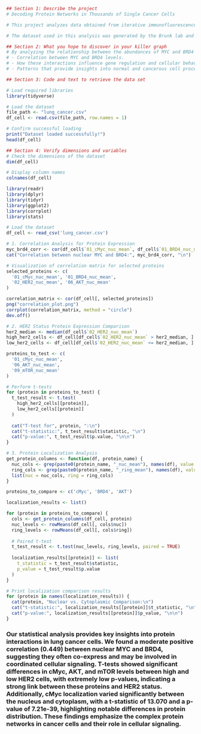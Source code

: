 ```r
## Section 1: Describe the project  
# Decoding Protein Networks in Thousands of Single Cancer Cells  

# This project analyzes data obtained from iterative immunofluorescence, a technique that measures protein amounts and spatial locations within individual cells. By decoding complex protein interactions, we aim to gain insights into cellular behavior, particularly in cancer biology.

# The dataset used in this analysis was generated by the Brunk lab and the Pervis lab at UNC Chapel Hill.

## Section 2: What you hope to discover in your killer graph  
# By analyzing the relationship between the abundances of MYC and BRD4 within single cells, we aim to uncover:
# - Correlation between MYC and BRD4 levels.
# - How these interactions influence gene regulation and cellular behavior.
# - Patterns that provide insights into normal and cancerous cell processes.

## Section 3: Code and text to retrieve the data set  

# Load required libraries
library(tidyverse)

# Load the dataset
file_path <- "lung_cancer.csv"
df_cell <- read.csv(file_path, row.names = 1)

# Confirm successful loading
print("Dataset loaded successfully!")
head(df_cell)
```

```r
## Section 4: Verify dimensions and variables  
# Check the dimensions of the dataset
dim(df_cell)

# Display column names
colnames(df_cell)
```

```r
library(readr)
library(dplyr)
library(tidyr)
library(ggplot2)
library(corrplot)
library(stats)

# Load the dataset
df_cell <- read_csv('lung_cancer.csv')

# 1. Correlation Analysis for Protein Expression
myc_brd4_corr <- cor(df_cell$`01_cMyc_nuc_mean`, df_cell$`01_BRD4_nuc_mean`)
cat("Correlation between nuclear MYC and BRD4:", myc_brd4_corr, "\n")

# Visualization of correlation matrix for selected proteins
selected_proteins <- c(
  '01_cMyc_nuc_mean', '01_BRD4_nuc_mean', 
  '02_HER2_nuc_mean', '06_AKT_nuc_mean'
)

correlation_matrix <- cor(df_cell[, selected_proteins])
png("correlation_plot.png")
corrplot(correlation_matrix, method = "circle")
dev.off()

# 2. HER2 Status Protein Expression Comparison
her2_median <- median(df_cell$`02_HER2_nuc_mean`)
high_her2_cells <- df_cell[df_cell$`02_HER2_nuc_mean` > her2_median, ]
low_her2_cells <- df_cell[df_cell$`02_HER2_nuc_mean` <= her2_median, ]

proteins_to_test <- c(
  '01_cMyc_nuc_mean', 
  '06_AKT_nuc_mean', 
  '09_mTOR_nuc_mean'
)

# Perform t-tests
for (protein in proteins_to_test) {
  t_test_result <- t.test(
    high_her2_cells[[protein]], 
    low_her2_cells[[protein]]
  )
  
  cat("T-test for", protein, ":\n")
  cat("t-statistic:", t_test_result$statistic, "\n")
  cat("p-value:", t_test_result$p.value, "\n\n")
}

# 3. Protein Localization Analysis
get_protein_columns <- function(df, protein_name) {
  nuc_cols <- grep(paste0(protein_name, "_nuc_mean"), names(df), value = TRUE)
  ring_cols <- grep(paste0(protein_name, "_ring_mean"), names(df), value = TRUE)
  list(nuc = nuc_cols, ring = ring_cols)
}

proteins_to_compare <- c('cMyc', 'BRD4', 'AKT')

localization_results <- list()

for (protein in proteins_to_compare) {
  cols <- get_protein_columns(df_cell, protein)
  nuc_levels <- rowMeans(df_cell[, cols$nuc])
  ring_levels <- rowMeans(df_cell[, cols$ring])
  
  # Paired t-test
  t_test_result <- t.test(nuc_levels, ring_levels, paired = TRUE)
  
  localization_results[[protein]] <- list(
    t_statistic = t_test_result$statistic,
    p_value = t_test_result$p.value
  )
}

# Print localization comparison results
for (protein in names(localization_results)) {
  cat(protein, "Nuclear vs. Cytoplasmic Comparison:\n")
  cat("t-statistic:", localization_results[[protein]]$t_statistic, "\n")
  cat("p-value:", localization_results[[protein]]$p_value, "\n\n")
}
```


### Our statistical analysis provides key insights into protein interactions in lung cancer cells. We found a moderate positive correlation (0.449) between nuclear MYC and BRD4, suggesting they often co-express and may be involved in coordinated cellular signaling. T-tests showed significant differences in cMyc, AKT, and mTOR levels between high and low HER2 cells, with extremely low p-values, indicating a strong link between these proteins and HER2 status. Additionally, cMyc localization varied significantly between the nucleus and cytoplasm, with a t-statistic of 13.070 and a p-value of 7.21e-39, highlighting notable differences in protein distribution. These findings emphasize the complex protein networks in cancer cells and their role in cellular signaling.
